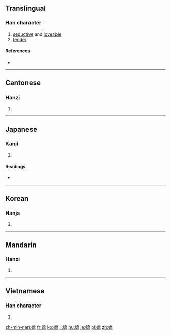 {{also|娇}}
==Translingual==

===Han character===
{{Han char|rn=38|rad=女|as=12|sn=15|four=4242<sub>7</sub>|canj=女竹大月 (VHKB)|ids=|ids=⿰[[女]][[喬]]}}

# [[seductive]] and [[loveable]]
# [[tender]]

====References====
* {{Han ref|kx=0271.310|dkj=06739|dj=0539.220|hdz=21081.060|uh=5B0C|ud=23308|bh=BC62|bd=48226}}

----

==Cantonese==

===Hanzi===
{{yue-hanzi|jyut=|y=giu1|sim=娇}}

# {{defn|lang=yue|sort=女12}}

----

==Japanese==

===Kanji===
{{ja-kanji|grade=|rs=女12}}

# {{defn|lang=ja|sort=女12}}

====Readings====
* {{ja-readings|on=[[きょう]] (kyō)|kun=[[なまめかしい]] (namamekashii)}}

----

==Korean==

===Hanja===
{{ko-hanja|hangeul=교|rv=gyo|mr=kyo}}

# {{defn|lang=ko|sort=女12}}

----

==Mandarin==

===Hanzi===
{{cmn-hanzi|sim=娇|pin=[[jiāo]] ([[jiao1]])|wg=chiao<sup>1</sup>}}

# {{defn|lang=cmn|sort=女12}}

----

==Vietnamese==

===Han character===
{{vi-hantu|[[kiều]]|rs=女12}}

# {{defn|lang=vi|sort=女12}}

[[zh-min-nan:嬌]]
[[fr:嬌]]
[[ko:嬌]]
[[li:嬌]]
[[hu:嬌]]
[[ja:嬌]]
[[pl:嬌]]
[[zh:嬌]]